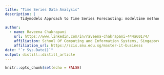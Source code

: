 ```yaml
---
title: "Time Series Data Analysis"
description: |
       Tidymodels Approach to Time Series Forecasting: modeltime methods
  
author:
  - name: Raveena Chakrapani
    url: https://www.linkedin.com/in/raveena-chakrapani-444a60174/
    affiliation: School Of Computing and Information Systems, Singapore Management University
    affiliation_url: https://scis.smu.edu.sg/master-it-business
date: "`r Sys.Date()`"
output: distill::distill_article
---
```


```r
knitr::opts_chunk$set(echo = FALSE)
```
